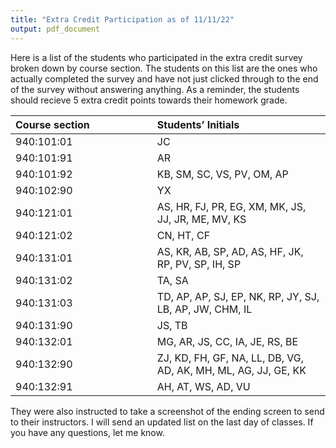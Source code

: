 ```yaml
---
title: "Extra Credit Participation as of 11/11/22"
output: pdf_document
---
```


Here is a list of the students who participated in the extra credit survey broken down by course section. 
The students on this list are the ones who actually completed the survey and have not just clicked through to the end of the survey without answering anything. 
As a reminder, the students should recieve 5 extra credit points towards their homework grade. 

| **Course section** | **Students' Initials** |
| :----------------- | :--------------------- |
| 940:101:01         | JC                     |
| 940:101:91         | AR                     |
| 940:101:92         | KB, SM, SC, VS, PV, OM, AP |
| 940:102:90         | YX                     |
| 940:121:01         | AS, HR, FJ, PR, EG, XM, MK, JS, JJ, JR, ME, MV, KS |
| 940:121:02         | CN, HT, CF             |
| 940:131:01         | AS, KR, AB, SP, AD, AS, HF, JK, RP, PV, SP, IH, SP |
| 940:131:02         | TA, SA                 |
| 940:131:03         | TD, AP, AP, SJ, EP, NK, RP, JY, SJ, LB, AP, JW, CHM, IL |
| 940:131:90         | JS, TB                 |
| 940:132:01         | MG, AR, JS, CC, IA, JE, RS, BE |
| 940:132:90         | ZJ, KD, FH, GF, NA, LL, DB, VG, AD, AK, MH, ML, AG, JJ, GE, KK |
| 940:132:91         | AH, AT, WS, AD, VU     |


They were also instructed to take a screenshot of the ending screen to send to their instructors. 
I will send an updated list on the last day of classes.
If you have any questions, let me know. 

